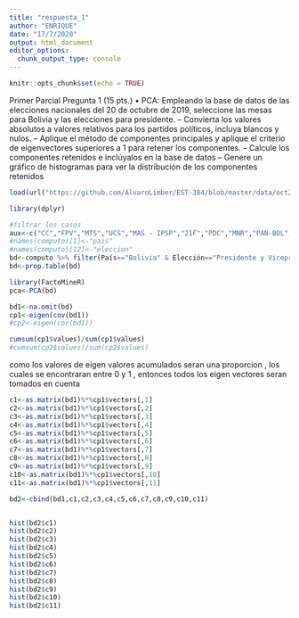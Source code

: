 ```yaml
---
title: "respuesta_1"
author: "ENRIQUE"
date: "17/7/2020"
output: html_document
editor_options: 
  chunk_output_type: console
---
```


```r
knitr::opts_chunk$set(echo = TRUE)
```
Primer Parcial
Pregunta 1 (15 pts.)
• PCA: Empleando la base de datos de las elecciones nacionales del 20 de octubre de 2019, seleccione las
mesas para Bolivia y las elecciones para presidente.
– Convierta los valores absolutos a valores relativos para los partidos políticos, incluya blancos y
nulos.
– Aplique el método de componentes principales y aplique el criterio de eigenvectores superiores a 1
para retener los componentes.
– Calcule los componentes retenidos e inclúyalos en la base de datos
– Genere un gráfico de histogramas para ver la distribución de los componentes retenidos

```r
load(url("https://github.com/AlvaroLimber/EST-384/blob/master/data/oct20.RData?raw=true"))

library(dplyr)

#filtrar los casos
aux<-c("CC","FPV","MTS","UCS","MAS - IPSP","21F","PDC","MNR","PAN-BOL","Blancos","Nulos")               
#names(computo)[1]<-"pais"
#names(computo)[12]<-"eleccion"
bd<-computo %>% filter(País=="Bolivia" & Elección=="Presidente y Vicepresidente") %>% select(aux)
bd<-prop.table(bd)

library(FactoMineR)
pca<-PCA(bd)

bd1<-na.omit(bd)
cp1<-eigen(cov(bd1))
#cp2<-eigen(cor(bd1))

cumsum(cp1$values)/sum(cp1$values) 
#cumsum(cp2$values)/sum(cp2$values)


```
como los valores de eigen valores acumulados seran una proporcion , los cuales se encontraran entre 0 y 1 , entonces todos los eigen vectores seran tomados en cuenta
```r
c1<-as.matrix(bd1)%*%cp1$vectors[,1]
c2<-as.matrix(bd1)%*%cp1$vectors[,2]
c3<-as.matrix(bd1)%*%cp1$vectors[,3]
c4<-as.matrix(bd1)%*%cp1$vectors[,4]
c5<-as.matrix(bd1)%*%cp1$vectors[,5]
c6<-as.matrix(bd1)%*%cp1$vectors[,6]
c7<-as.matrix(bd1)%*%cp1$vectors[,7]
c8<-as.matrix(bd1)%*%cp1$vectors[,8]
c9<-as.matrix(bd1)%*%cp1$vectors[,9]
c10<-as.matrix(bd1)%*%cp1$vectors[,10]
c11<-as.matrix(bd1)%*%cp1$vectors[,11]

bd2<-cbind(bd1,c1,c2,c3,c4,c5,c6,c7,c8,c9,c10,c11)


hist(bd2$c1)
hist(bd2$c2)
hist(bd2$c3)
hist(bd2$c4)
hist(bd2$c5)
hist(bd2$c6)
hist(bd2$c7)
hist(bd2$c8)
hist(bd2$c9)
hist(bd2$c10)
hist(bd2$c11)
```

